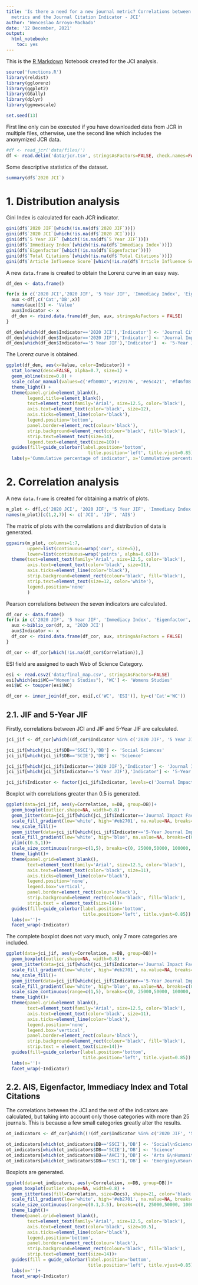 ```yaml
---
title: 'Is there a need for a new journal metric? Correlations between JCR Impact Factor
  metrics and the Journal Citation Indicator - JCI'
author: 'Wenceslao Arroyo-Machado'
date: '12 December, 2021'
output:
  html_notebook:
    toc: yes
---
```


This is the [R Markdown](http://rmarkdown.rstudio.com) Notebook created for the JCI analysis.
```r
source('functions.R')
library(reldist)
library(gglorenz)
library(ggplot2)
library(GGally)
library(dplyr)
library(ggnewscale)

set.seed(13)
```

First line only can be executed if you have downloaded data from JCR in multiple files, otherwise, use the second line which includes the anonymized JCR data.
```r
#df <- read_jcr('data/files/')
df <- read.delim('data/jcr.tsv', stringsAsFactors=FALSE, check.names=FALSE)
```

Some descriptive statistics of the dataset.
```r
summary(df$`2020 JCI`)
```

# 1. Distribution analysis
Gini Index is calculated for each JCR indicator.
```r
gini(df$`2020 JIF`[which(!is.na(df$`2020 JIF`))])
gini(df$`2020 JCI`[which(!is.na(df$`2020 JCI`))])
gini(df$`5 Year JIF` [which(!is.na(df$`5 Year JIF`))])
gini(df$`Immediacy Index`[which(!is.na(df$`Immediacy Index`))])
gini(df$`Eigenfactor`[which(!is.na(df$`Eigenfactor`))])
gini(df$`Total Citations`[which(!is.na(df$`Total Citations`))])
gini(df$`Article Influence Score`[which(!is.na(df$`Article Influence Score`))])
```

A new `data.frame` is created to obtain the Lorenz curve in an easy way.
```r
df_den <- data.frame()

for(x in c('2020 JCI','2020 JIF', '5 Year JIF', 'Immediacy Index', 'Eigenfactor', 'Total Citations', 'Article Influence Score')){
  aux <-df[,c('Cat','DB',x)]
  names(aux)[3] <- 'Value'
  aux$Indicator <- x
  df_den <- rbind.data.frame(df_den, aux, stringsAsFactors = FALSE)
}

df_den[which(df_den$Indicator=='2020 JCI'),'Indicator'] <- 'Journal Citation Indicator'
df_den[which(df_den$Indicator=='2020 JIF'),'Indicator'] <- 'Journal Impact Factor'
df_den[which(df_den$Indicator=='5 Year JIF'),'Indicator']  <- '5-Year Journal Impact Factor'
```

The Lorenz curve is obtained.
```r
ggplot(df_den, aes(x=Value, color=Indicator)) +
  stat_lorenz(desc=FALSE, alpha=0.7, size=1) +
  geom_abline(size=0.8) +
  scale_color_manual(values=c('#fb0007','#129176', '#e5c421', '#f46f08', '#4cacd0', '#291b37', '#de8bb7'))+
  theme_light() +
  theme(panel.grid=element_blank(),
        legend.title=element_blank(),
        text=element_text(family='Arial', size=12.5, color='black'),
        axis.text=element_text(color='black', size=12),
        axis.ticks=element_line(color='black'),
        legend.position='bottom',
        panel.border=element_rect(colour='black'),
        strip.background=element_rect(colour='black', fill='black'),
        strip.text=element_text(size=14),
        legend.text=element_text(size=10))+
  guides(fill=guide_colorbar(label.position='bottom',
                               title.position='left', title.vjust=0.85)) +
  labs(y='Cummulative percentage of indicator', x='Cummulative percentage of journals')
```

# 2. Correlation analysis
A new `data.frame` is created for obtaining a matrix of plots.
```r
m_plot <- df[,c('2020 JCI', '2020 JIF', '5 Year JIF', 'Immediacy Index', 'Eigenfactor', 'Total Citations', 'Article Influence Score', 'DB')]
names(m_plot)[c(1,2,7)] <- c('JCI', 'JIF', 'AIS')
```

The matrix of plots with the correlations and distribution of data is generated.
```r
ggpairs(m_plot, columns=1:7,
        upper=list(continuous=wrap('cor', size=5)),
        lower=list(continuous=wrap('points', alpha=0.6)))+
  theme(text=element_text(family='Arial', size=12.5, color='black'),
        axis.text=element_text(color='black', size=11),
        axis.ticks=element_line(color='black'),
        strip.background=element_rect(colour='black', fill='black'),
        strip.text=element_text(size=12, color='white'),
        legend.position='none'
        ) 
```

Pearson correlations between the seven indicators are calculated.
```r
df_cor <- data.frame()
for(x in c('2020 JIF', '5 Year JIF', 'Immediacy Index', 'Eigenfactor', 'Total Citations', 'Article Influence Score')){
  aux <-biblio_cor(df, x, '2020 JCI')
  aux$Indicator <- x
  df_cor <- rbind.data.frame(df_cor, aux, stringsAsFactors = FALSE)
}

df_cor <- df_cor[which(!is.na(df_cor$Correlation)),]
```

ESI field are assigned to each Web of Science Category.
```r
esi <- read.csv2('data/final_map.csv', stringsAsFactors=FALSE)
esi[which(esi$WC=="Women's Studies"), 'WC'] <- 'Womens Studies'
esi$WC <- toupper(esi$WC)

df_cor <- inner_join(df_cor, esi[,c('WC', 'ESI')], by=c('Cat'='WC'))
```

## 2.1. JIF and 5-Year JIF
Firstly, correlations between JCI and JIF and 5-Year JIF are calculated.
```r
jci_jif <- df_cor[which((df_cor$Indicator %in% c('2020 JIF', '5 Year JIF')) & (df_cor$DB %in% c('SSCI', 'SCIE'))),]

jci_jif[which(jci_jif$DB=='SSCI'),'DB'] <- 'Social Sciences'
jci_jif[which(jci_jif$DB=='SCIE'),'DB'] <- 'Science'

jci_jif[which(jci_jif$Indicator=='2020 JIF'),'Indicator'] <- 'Journal Impact Factor'
jci_jif[which(jci_jif$Indicator=='5 Year JIF'),'Indicator'] <- '5-Year Journal Impact Factor'

jci_jif$Indicator <- factor(jci_jif$Indicator, levels=c('Journal Impact Factor', '5-Year Journal Impact Factor'), ordered=TRUE)
```

Boxplot with correlations greater than 0.5 is generated.
```r
ggplot(data=jci_jif, aes(y=Correlation, x=DB, group=DB))+
  geom_boxplot(outlier.shape=NA, width=0.8) +
  geom_jitter(data=jci_jif[which(jci_jif$Indicator=='Journal Impact Factor'),], aes(fill=Correlation, size=Docs), shape=21, color='black', stroke=0.5, alpha=0.6)+
  scale_fill_gradient(low='white', high='#eb2701', na.value=NA, breaks=c(0.5, 0.75, 1), limits=c(0.5,1))+
  new_scale_fill()+
  geom_jitter(data=jci_jif[which(jci_jif$Indicator=='5-Year Journal Impact Factor'),], aes(fill=Correlation, size=Docs), shape=21, color='black', stroke=0.5, alpha=0.6)+
  scale_fill_gradient(low='white', high='blue', na.value=NA, breaks=c(0.5, 0.75, 1), limits=c(0.5,1))+
  ylim(c(0.5,1))+
  scale_size_continuous(range=c(1,5), breaks=c(0, 25000,50000, 100000, 125000, 150000, 200000))+
  theme_light()+
  theme(panel.grid=element_blank(),
        text=element_text(family='Arial', size=12.5, color='black'),
        axis.text=element_text(color='black', size=11),
        axis.ticks=element_line(color='black'),
        legend.position='none',
        legend.box='vertical',
        panel.border=element_rect(colour='black'),
        strip.background=element_rect(colour='black', fill='black'),
        strip.text = element_text(size=14))+
  guides(fill=guide_colorbar(label.position='bottom',
                             title.position='left', title.vjust=0.85)) +
  labs(x='')+
  facet_wrap(~Indicator)
```

The complete boxplot does not vary much, only 7 more categories are included.
```r
ggplot(data=jci_jif, aes(y=Correlation, x=DB, group=DB))+
  geom_boxplot(outlier.shape=NA, width=0.8) +
  geom_jitter(data=jci_jif[which(jci_jif$Indicator=='Journal Impact Factor'),], aes(fill=Correlation, size=Docs), shape=21, color='black', stroke=0.5, alpha=0.6)+
  scale_fill_gradient(low='white', high='#eb2701', na.value=NA, breaks=c(0.5, 0.75, 1), limits=c(0.5,1))+
  new_scale_fill()+
  geom_jitter(data=jci_jif[which(jci_jif$Indicator=='5-Year Journal Impact Factor'),], aes(fill=Correlation, size=Docs), shape=21, color='black', stroke=0.5, alpha=0.6)+
  scale_fill_gradient(low='white', high='blue', na.value=NA, breaks=c(0, 0.5, 1), limits=c(0,1))+
  scale_size_continuous(range=c(1,5), breaks=c(0, 25000,50000, 100000, 125000, 150000, 200000))+
  theme_light()+
  theme(panel.grid=element_blank(),
        text=element_text(family='Arial', size=12.5, color='black'),
        axis.text=element_text(color='black', size=11),
        axis.ticks=element_line(color='black'),
        legend.position='none',
        legend.box='vertical',
        panel.border=element_rect(colour='black'),
        strip.background=element_rect(colour='black', fill='black'),
        strip.text = element_text(size=14))+
  guides(fill=guide_colorbar(label.position='bottom',
                             title.position='left', title.vjust=0.85)) +
  labs(x='')+
  facet_wrap(~Indicator)
```

## 2.2. AIS, Eigenfactor, Immediacy Index and Total Citations
The correlations between the JCI and the rest of the indicators are calculated, but taking into account only those categories with more than 25 journals. This is because a few small categories greatly alter the results.
```r
ot_indicators <- df_cor[which((!(df_cor$Indicator %in% c('2020 JIF', '5 Year JIF'))) & df_cor$Journals>25),]

ot_indicators[which(ot_indicators$DB=='SSCI'),'DB'] <- 'Social\nSciences'
ot_indicators[which(ot_indicators$DB=='SCIE'),'DB'] <- 'Science'
ot_indicators[which(ot_indicators$DB=='AHCI'),'DB'] <- 'Arts &\nHumanities'
ot_indicators[which(ot_indicators$DB=='ESCI'),'DB'] <- 'Emerging\nSources'
```

Boxplots are generated.
```r
ggplot(data=ot_indicators, aes(y=Correlation, x=DB, group=DB))+
  geom_boxplot(outlier.shape=NA, width=0.8) +
  geom_jitter(aes(fill=Correlation, size=Docs), shape=21, color='black', stroke=0.5, alpha=0.6)+
  scale_fill_gradient(low='white', high='#eb2701', na.value=NA, breaks=c(0, 0.5, 1), limits=c(0,1))+
  scale_size_continuous(range=c(0.1,3.5), breaks=c(0, 25000,50000, 100000, 125000, 150000, 200000))+
  theme_light()+
  theme(panel.grid=element_blank(),
        text=element_text(family='Arial', size=12.5, color='black'),
        axis.text=element_text(color='black', size=10.5),
        axis.ticks=element_line(color='black'),
        legend.position='bottom',
        panel.border=element_rect(colour='black'),
        strip.background=element_rect(colour='black', fill='black'),
        strip.text=element_text(size=14))+
  guides(fill = guide_colorbar(label.position='bottom',
                               title.position='left', title.vjust=0.85)) +
  labs(x='')+
  facet_wrap(~Indicator)
```
